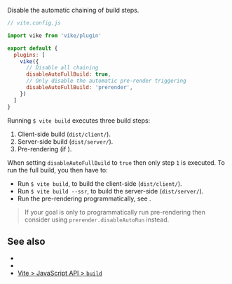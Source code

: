 
Disable the automatic chaining of build steps.

```js
// vite.config.js

import vike from 'vike/plugin'

export default {
  plugins: [
    vike({
      // Disable all chaining
      disableAutoFullBuild: true,
      // Only disable the automatic pre-render triggering
      disableAutoFullBuild: 'prerender',
    })
  ]
}
```

Running `$ vite build` executes three build steps:
 1. Client-side build (`dist/client/`).
 1. Server-side build (`dist/server/`).
 1. Pre-rendering (if <Link text="pre-rendering is enabled" href="/pre-rendering" />).

When setting `disableAutoFullBuild` to `true` then only step `1` is executed. To run the full build, you then have to:

 - Run `$ vite build`, to build the client-side (`dist/client/`).
 - Run `$ vite build --ssr`, to build the server-side (`dist/server/`).
 - Run the pre-rendering programmatically, see <Link href="/prerender-programmatic" />.

> If your goal is only to <Link href="/prerender-programmatic">programmatically run pre-rendering</Link> then consider using <Link href="/prerender#disableautorun"><code>prerender.disableAutoRun</code></Link> instead.


## See also

- <Link href="/prerender-programmatic" />
- <Link href="/prerender#disableautorun" />
- [Vite > JavaScript API > `build`](https://vitejs.dev/guide/api-javascript.html#build)
